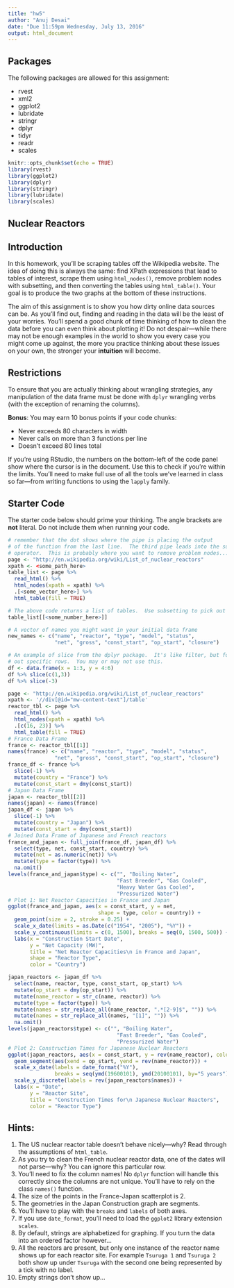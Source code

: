 ```yaml
---
title: "hw5"
author: "Anuj Desai"
date: "Due 11:59pm Wednesday, July 13, 2016"
output: html_document
---
```


## Packages

The following packages are allowed for this assignment:

* rvest
* xml2
* ggplot2
* lubridate
* stringr
* dplyr
* tidyr
* readr
* scales

```r
knitr::opts_chunk$set(echo = TRUE)
library(rvest)
library(ggplot2)
library(dplyr)
library(stringr)
library(lubridate)
library(scales)
```

## Nuclear Reactors

## Introduction
In this homework, you'll be scraping tables off the Wikipedia website.  The idea of doing this is always the same: find XPath expressions that lead to tables of interest, scrape them using `html_nodes()`, remove problem nodes with subsetting, and then converting the tables using `html_table()`.  Your goal is to produce the two graphs at the bottom of these instructions.

The aim of this assignment is to show you how dirty online data sources can be.  As you'll find out, finding and reading in the data will be the least of your worries.  You'll spend a good chunk of time thinking of how to clean the data before you can even think about plotting it! Do not despair---while there may not be enough examples in the world to show you every case you might come up against, the more you practice thinking about these issues on your own, the stronger your __intuition__ will become.

## Restrictions
To ensure that you are actually thinking about wrangling strategies, any manipulation of the data frame must be done with `dplyr` wrangling verbs (with the exception of renaming the columns).

__Bonus__: You may earn 10 bonus points if your code chunks:

* Never exceeds 80 characters in width
* Never calls on more than 3 functions per line
* Doesn't exceed 80 lines total

If you're using RStudio, the numbers on the bottom-left of the code panel show where the cursor is in the document.  Use this to check if you're within the limits.  You'll need to make full use of all the tools we've learned in class so far---from writing functions to using the `lapply` family.

## Starter Code
The starter code below should prime your thinking.  The angle brackets are __not__ literal.  Do not include them when running your code.
```r

# remember that the dot shows where the pipe is placing the output
# of the function from the last line.  The third pipe leads into the subsetting
# operator.  This is probably where you want to remove problem nodes...
page <- "http://en.wikipedia.org/wiki/List_of_nuclear_reactors"
xpath <- <some_path_here>
table_list <- page %>%
  read_html() %>%
  html_nodes(xpath = xpath) %>%
  .[<some_vector_here>] %>%
  html_table(fill = TRUE)

# The above code returns a list of tables.  Use subsetting to pick out specific tables
table_list[[<some_number_here>]]

# A vector of names you might want in your initial data frame
new_names <- c("name", "reactor", "type", "model", "status", 
               "net", "gross", "const_start", "op_start", "closure")

# An example of slice from the dplyr package.  It's like filter, but for picking
# out specific rows.  You may or may not use this.
df <- data.frame(x = 1:3, y = 4:6)
df %>% slice(c(1,3))
df %>% slice(-3)
```

```r
page <- "http://en.wikipedia.org/wiki/List_of_nuclear_reactors"
xpath <- '//div[@id="mw-content-text"]/table'
reactor_tbl <- page %>% 
  read_html() %>% 
  html_nodes(xpath = xpath) %>% 
  .[c(16, 23)] %>% 
  html_table(fill = TRUE)
# France Data Frame
france <- reactor_tbl[[1]]
names(france) <- c("name", "reactor", "type", "model", "status", 
               "net", "gross", "const_start", "op_start", "closure")
france_df <- france %>% 
  slice(-1) %>%
  mutate(country = "France") %>% 
  mutate(const_start = dmy(const_start))
# Japan Data Frame
japan <- reactor_tbl[[2]]
names(japan) <- names(france)
japan_df <- japan %>% 
  slice(-1) %>% 
  mutate(country = "Japan") %>% 
  mutate(const_start = dmy(const_start))
# Joined Data Frame of Japanese and French reactors
france_and_japan <- full_join(france_df, japan_df) %>%
  select(type, net, const_start, country) %>%
  mutate(net = as.numeric(net)) %>% 
  mutate(type = factor(type)) %>% 
  na.omit()
levels(france_and_japan$type) <- c("", "Boiling Water", 
                                   "Fast Breeder", "Gas Cooled",
                                   "Heavy Water Gas Cooled", 
                                   "Pressurized Water")
# Plot 1: Net Reactor Capacities in France and Japan
ggplot(france_and_japan, aes(x = const_start, y = net, 
                             shape = type, color = country)) +
  geom_point(size = 2, stroke = 0.25) +
  scale_x_date(limits = as.Date(c("1954", "2005"), "%Y")) +
  scale_y_continuous(limits = c(0, 1500), breaks = seq(0, 1500, 500)) +
  labs(x = "Construction Start Date",
       y = "Net Capacity (MW)",
       title = "Net Reactor Capacities\n in France and Japan",
       shape = "Reactor Type",
       color = "Country")
```

```r
japan_reactors <- japan_df %>% 
  select(name, reactor, type, const_start, op_start) %>% 
  mutate(op_start = dmy(op_start)) %>% 
  mutate(name_reactor = str_c(name, reactor)) %>% 
  mutate(type = factor(type)) %>%
  mutate(names = str_replace_all(name_reactor, ".*[2-9]$", "")) %>% 
  mutate(names = str_replace_all(names, "[1]", "")) %>% 
  na.omit()
levels(japan_reactors$type) <- c("", "Boiling Water", 
                                   "Fast Breeder", "Gas Cooled",
                                   "Pressurized Water")
# Plot 2: Construction Times for Japanese Nuclear Reactors
ggplot(japan_reactors, aes(x = const_start, y = rev(name_reactor), color = type)) +
  geom_segment(aes(xend = op_start, yend = rev(name_reactor))) +
  scale_x_date(labels = date_format("%Y"),
               breaks = seq(ymd(19600101), ymd(20100101), by="5 years")) +
  scale_y_discrete(labels = rev(japan_reactors$names)) +
  labs(x = "Date",
       y = "Reactor Site",
       title = "Construction Times for\n Japanese Nuclear Reactors",
       color = "Reactor Type")
```

## Hints:
1. The US nuclear reactor table doesn't behave nicely---why? Read through the assumptions of `html_table`.
2. As you try to clean the French nuclear reactor data, one of the dates will not parse---why? You can ignore this particular row.
3. You'll need to fix the column names! No `dplyr` function will handle this correctly since the columns are not unique.  You'll have to rely on the class `names()` function.
4. The size of the points in the France-Japan scatterplot is 2.
5. The geometries in the Japan Construction graph are segments.
6. You'll have to play with the `breaks` and `labels` of both axes.
7. If you use `date_format`, you'll need to load the `ggplot2` library extension `scales`.
8. By default, strings are alphabetized for graphing.  If you turn the data into an ordered factor however...
9. All the reactors are present, but only one instance of the reactor name shows up for each reactor site.  For example `Tsuruga 1` and `Tsuruga 2` both show up under `Tsuruga` with the second one being represented by a tick with no label.
10. Empty strings don't show up...

